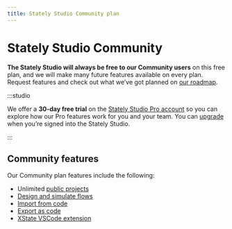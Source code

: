 ```yaml
---
title: Stately Studio Community plan
---
```


# Stately Studio Community

**The Stately Studio will always be free to our Community users** on this free plan, and we will make many future features available on every plan. Request features and check out what we’ve got planned on [our roadmap](https://feedback.stately.ai).

:::studio

We offer a **30-day free trial** on the [Stately Studio Pro account](/studio-pro-plan.mdx) so you can explore how our Pro features work for you and your team. You can [upgrade](/upgrade.mdx) when you’re signed into the Stately Studio.

:::

## Community features

Our Community plan features include the following:

- Unlimited [public projects](/projects.mdx#change-a-projects-visibility)
- [Design and simulate flows](studio.mdx/#studio-editor)
- [Import from code](/import-from-code.mdx)
- [Export as code](/export-as-code.mdx)
- [XState VSCode extension](/tools/xstate-vscode-extension.mdx)
